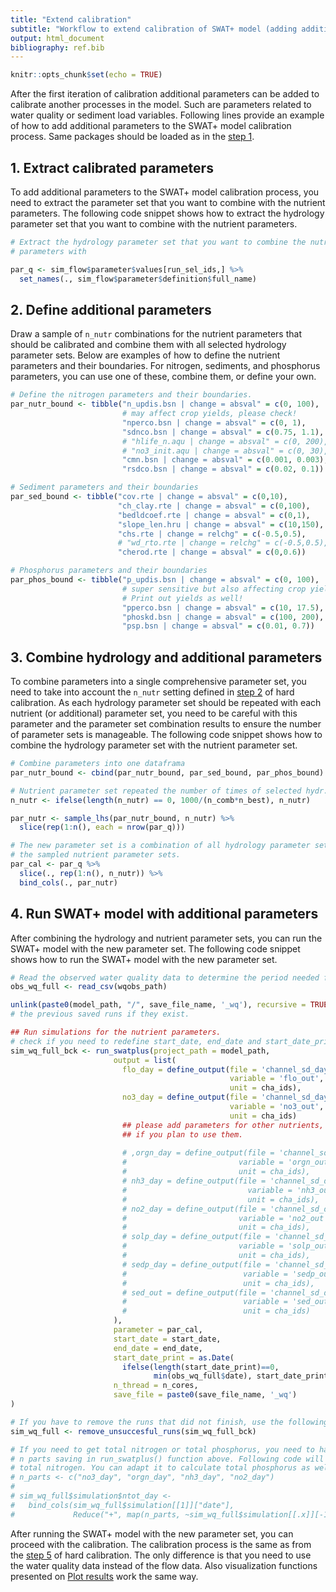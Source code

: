 ```yaml
---
title: "Extend calibration"
subtitle: "Workflow to extend calibration of SWAT+ model (adding additional parameters)"
output: html_document
bibliography: ref.bib
---
```


```r
knitr::opts_chunk$set(echo = TRUE)
```

After the first iteration of calibration additional parameters can be added to calibrate another processes in the model. Such are parameters related to water quality or sediment load variables. Following lines provide an example of how to add additional parameters to the SWAT+ model calibration process. Same packages should be loaded as in the [step 1](#hc_step1).

## 1. Extract calibrated parameters {#hc_plus_step1}

To add additional parameters to the SWAT+ model calibration process, you need to extract the parameter set that you want to combine with the nutrient parameters. The following code snippet shows how to extract the hydrology parameter set that you want to combine with the nutrient parameters.

```r
# Extract the hydrology parameter set that you want to combine the nutrient
# parameters with

par_q <- sim_flow$parameter$values[run_sel_ids,] %>%
  set_names(., sim_flow$parameter$definition$full_name)

```

## 2. Define additional parameters {#hc_plus_step2}

Draw a sample of `n_nutr` combinations for the nutrient parameters that should be calibrated and combine them with all selected hydrology parameter sets. Below are examples of how to define the nutrient parameters and their boundaries. For nitrogen, sediments, and phosphorus parameters, you can use one of these, combine them, or define your own.

```r
# Define the nitrogen parameters and their boundaries.
par_nutr_bound <- tibble("n_updis.bsn | change = absval" = c(0, 100),
                         # may affect crop yields, please check!
                         "nperco.bsn | change = absval" = c(0, 1),
                         "sdnco.bsn | change = absval" = c(0.75, 1.1),
                         # "hlife_n.aqu | change = absval" = c(0, 200),
                         # "no3_init.aqu | change = absval" = c(0, 30),
                         "cmn.bsn | change = absval" = c(0.001, 0.003),
                         "rsdco.bsn | change = absval" = c(0.02, 0.1))

# Sediment parameters and their boundaries
par_sed_bound <- tibble("cov.rte | change = absval" = c(0,10),
                        "ch_clay.rte | change = absval" = c(0,100),
                        "bedldcoef.rte | change = absval" = c(0,1),
                        "slope_len.hru | change = absval" = c(10,150),
                        "chs.rte | change = relchg" = c(-0.5,0.5),
                        # "wd_rto.rte | change = relchg" = c(-0.5,0.5),
                        "cherod.rte | change = absval" = c(0,0.6))

# Phosphorus parameters and their boundaries
par_phos_bound <- tibble("p_updis.bsn | change = absval" = c(0, 100), 
                         # super sensitive but also affecting crop yields. 
                         # Print out yields as well!
                         "pperco.bsn | change = absval" = c(10, 17.5),
                         "phoskd.bsn | change = absval" = c(100, 200), 
                         "psp.bsn | change = absval" = c(0.01, 0.7))
```

## 3. Combine hydrology and additional parameters {#hc_plus_step3}

To combine parameters into a single comprehensive parameter set, you need to take into account the `n_nutr` setting defined in [step 2](#hc_step2) of hard calibration. As each hydrology parameter set should be repeated with each nutrient (or additional) parameter set, you need to be careful with this parameter and the parameter set combination results to ensure the number of parameter sets is manageable. The following code snippet shows how to combine the hydrology parameter set with the nutrient parameter set.

```r
# Combine parameters into one dataframa
par_nutr_bound <- cbind(par_nutr_bound, par_sed_bound, par_phos_bound)

# Nutrient parameter set repeated the number of times of selected hydr. params.
n_nutr <- ifelse(length(n_nutr) == 0, 1000/(n_comb*n_best), n_nutr)

par_nutr <- sample_lhs(par_nutr_bound, n_nutr) %>%
  slice(rep(1:n(), each = nrow(par_q)))

# The new parameter set is a combination of all hydrology parameter sets and
# the sampled nutrient parameter sets.
par_cal <- par_q %>%
  slice(., rep(1:n(), n_nutr)) %>%
  bind_cols(., par_nutr)
```

## 4. Run SWAT+ model with additional parameters {#hc_plus_step4}

After combining the hydrology and nutrient parameter sets, you can run the SWAT+ model with the new parameter set. The following code snippet shows how to run the SWAT+ model with the new parameter set.


```r
# Read the observed water quality data to determine the period needed for the runs.
obs_wq_full <- read_csv(wqobs_path)

unlink(paste0(model_path, "/", save_file_name, '_wq'), recursive = TRUE) # Remove 
# the previous saved runs if they exist.

## Run simulations for the nutrient parameters.
# check if you need to redefine start_date, end_date and start_date_print
sim_wq_full_bck <- run_swatplus(project_path = model_path,
                       output = list(
                         flo_day = define_output(file = 'channel_sd_day',
                                                 variable = 'flo_out',
                                                 unit = cha_ids),
                         no3_day = define_output(file = 'channel_sd_day',
                                                 variable = 'no3_out',
                                                 unit = cha_ids)
                         ## please add parameters for other nutrients, sediments, 
                         ## if you plan to use them.
                         
                         # ,orgn_day = define_output(file = 'channel_sd_day',
                         #                         variable = 'orgn_out',
                         #                         unit = cha_ids),
                         # nh3_day = define_output(file = 'channel_sd_day',
                         #                           variable = 'nh3_out',
                         #                           unit = cha_ids),
                         # no2_day = define_output(file = 'channel_sd_day',
                         #                         variable = 'no2_out',
                         #                         unit = cha_ids),
                         # solp_day = define_output(file = 'channel_sd_day',
                         #                         variable = 'solp_out',
                         #                         unit = cha_ids),
                         # sedp_day = define_output(file = 'channel_sd_day',
                         #                          variable = 'sedp_out',
                         #                          unit = cha_ids),
                         # sed_out = define_output(file = 'channel_sd_day',
                         #                          variable = 'sed_out',
                         #                          unit = cha_ids)
                       ),
                       parameter = par_cal,
                       start_date = start_date,
                       end_date = end_date,
                       start_date_print = as.Date(
                         ifelse(length(start_date_print)==0, 
                                min(obs_wq_full$date), start_date_print)),
                       n_thread = n_cores,
                       save_file = paste0(save_file_name, '_wq')
)

# If you have to remove the runs that did not finish, use the following code.
sim_wq_full <- remove_unsuccesful_runs(sim_wq_full_bck)

# If you need to get total nitrogen or total phosphorus, you need to have actived 
# n parts saving in run_swatplus() function above. Following code will calculate
# total nitrogen. You can adapt it to calculate total phosphorus as well
# n_parts <- c("no3_day", "orgn_day", "nh3_day", "no2_day")
# 
# sim_wq_full$simulation$ntot_day <- 
#   bind_cols(sim_wq_full$simulation[[1]]["date"], 
#             Reduce("+", map(n_parts, ~sim_wq_full$simulation[[.x]][-1])))
```

After running the SWAT+ model with the new parameter set, you can proceed with the calibration. The calibration process is the same as from the [step 5](#hc_step5) of hard calibration. The only difference is that you need to use the water quality data instead of the flow data. Also visualization functions presented on [Plot results](../articles/hc-plot.html) work the same way.
